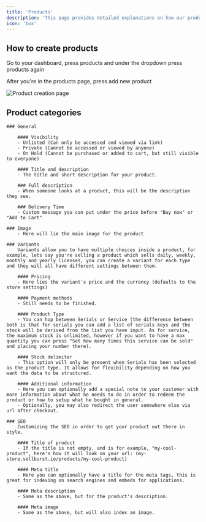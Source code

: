 ```yaml
---
title: 'Products'
description: 'This page provides detailed explanations on how our products function.'
icon: 'box'
---
```


## How to create products

Go to your dashboard, press products and under the dropdown press products again

After you're in the products page, press add new product

<img
  className="block"
  src="/images/products.png"
  alt="Product creation page"
/>

## Product categories

    ### General
        
        #### Visibility
        - Unlisted (Can only be accessed and viewed via link)
        - Private (Cannot be accessed or viewed by anyone)
        - On Hold (Cannot be purchased or added to cart, but still visible to everyone)
        
        #### Title and description
        - The title and short description for your product.

        ### Full description
        - When someone looks at a product, this will be the description they see.

        ### Delivery Time
        - Custom message you can put under the price before "Buy now" or "Add to Cart"

    ### Image
        - Here will lie the main image for the product

    ### Variants
        Variants allow you to have multiple choices inside a product, for example, lets say you're selling a product which sells daily, weekly, monthly and yearly licenses, you can create a variant for each type and they will all have different settings between them.

        #### Pricing
        - Here lies the variant's price and the currency (defaults to the store settings)

        #### Payment methods
        - Still needs to be finished.

        #### Product Type
        - You can hop between Serials or Service (the difference between both is that for serials you can add a list of serials keys and the stock will be derived from the list you have input. As for service, the maximum stock is unlimited, however if you want to have a max quantity you can press "Set how many times this service can be sold" and placing your number there).

        #### Stock delimiter
        - This option will only be present when Serials has been selected as the product type. It allows for flexibility depending on how you want the data to be structured.

        #### Additional information
        - Here you can optionally add a special note to your customer with more information about what he needs to do in order to redeem the product or how to setup what he bought in general.
        - Optionally, you may also redirect the user somewhere else via url after checkout.

    ### SEO
        Customizing the SEO in order to get your product out there in style.

        #### Title of product
        - If the title is not empty, and is for example, "my-cool-product", here's how it will look on your url: (my-store.sellburst.io/products/my-cool-product)

        #### Meta title
        - Here you can optionally have a title for the meta tags, this is great for indexing on search engines and embeds for applications.

        #### Meta description
        - Same as the above, but for the product's description.

        #### Meta image
        - Same as the above, but will also index an image.